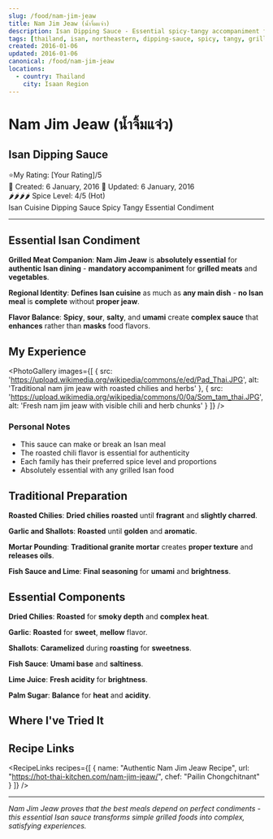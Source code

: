 ```yaml
---
slug: /food/nam-jim-jeaw
title: Nam Jim Jeaw (น้ำจิ้มแจ่ว)
description: Isan Dipping Sauce - Essential spicy-tangy accompaniment for grilled meats and vegetables
tags: [thailand, isan, northeastern, dipping-sauce, spicy, tangy, grilled-meats, essential, condiment, jeaw]
created: 2016-01-06
updated: 2016-01-06
canonical: /food/nam-jim-jeaw
locations:
  - country: Thailand
    city: Isaan Region
---
```



# Nam Jim Jeaw (น้ำจิ้มแจ่ว)
## Isan Dipping Sauce

<div className="food-rating">
  <span className="star">⭐</span>My Rating: [Your Rating]/5
</div>

<div className="food-metadata">
  <span className="food-date">📅 Created: 6 January, 2016</span>
  <span className="food-date">🔄 Updated: 6 January, 2016</span>
</div>


<div className="spice-level">
  🌶️🌶️🌶️🌶️ Spice Level: 4/5 (Hot)
</div>


<div className="food-tags">
  <span className="food-tag">Isan Cuisine</span>
  <span className="food-tag">Dipping Sauce</span>
  <span className="food-tag">Spicy</span>
  <span className="food-tag">Tangy</span>
  <span className="food-tag">Essential</span>
  <span className="food-tag">Condiment</span>
</div>


---

## Essential Isan Condiment

**Grilled Meat Companion**: **Nam Jim Jeaw** is **absolutely essential** for **authentic Isan dining** - **mandatory accompaniment** for **grilled meats** and **vegetables**.

**Regional Identity**: **Defines Isan cuisine** as much as **any main dish** - **no Isan meal** is **complete** without **proper jeaw**.

**Flavor Balance**: **Spicy**, **sour**, **salty**, and **umami** create **complex sauce** that **enhances** rather than **masks** food flavors.

## My Experience

<PhotoGallery
  images={[
    { src: 'https://upload.wikimedia.org/wikipedia/commons/e/ed/Pad_Thai.JPG', alt: 'Traditional nam jim jeaw with roasted chilies and herbs' },
    { src: 'https://upload.wikimedia.org/wikipedia/commons/0/0a/Som_tam_thai.JPG', alt: 'Fresh nam jim jeaw with visible chili and herb chunks' }
  ]}
/>

### Personal Notes
- This sauce can make or break an Isan meal
- The roasted chili flavor is essential for authenticity
- Each family has their preferred spice level and proportions
- Absolutely essential with any grilled Isan food

## Traditional Preparation

**Roasted Chilies**: **Dried chilies** **roasted** until **fragrant** and **slightly charred**.

**Garlic and Shallots**: **Roasted** until **golden** and **aromatic**.

**Mortar Pounding**: **Traditional granite mortar** creates **proper texture** and **releases oils**.

**Fish Sauce and Lime**: **Final seasoning** for **umami** and **brightness**.

## Essential Components

**Dried Chilies**: **Roasted** for **smoky depth** and **complex heat**.

**Garlic**: **Roasted** for **sweet**, **mellow** flavor.

**Shallots**: **Caramelized** during **roasting** for **sweetness**.

**Fish Sauce**: **Umami base** and **saltiness**.

**Lime Juice**: **Fresh acidity** for **brightness**.

**Palm Sugar**: **Balance** for **heat** and **acidity**.

## Where I've Tried It

<MapEmbed
  location="Isan Region, Northeastern Thailand"
  description="Essential condiment throughout Northeastern Thailand"
/>

## Recipe Links

<RecipeLinks
  recipes={[
    {
      name: "Authentic Nam Jim Jeaw Recipe",
      url: "https://hot-thai-kitchen.com/nam-jim-jeaw/",
      chef: "Pailin Chongchitnant"
    }
  ]}
/>

---

*Nam Jim Jeaw proves that the best meals depend on perfect condiments - this essential Isan sauce transforms simple grilled foods into complex, satisfying experiences.*